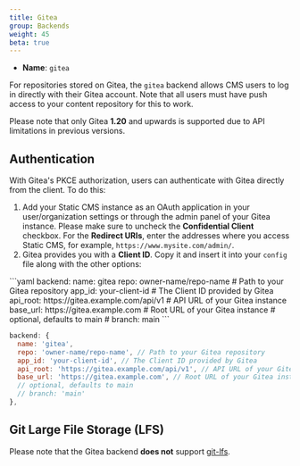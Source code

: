 ```yaml
---
title: Gitea
group: Backends
weight: 45
beta: true
---
```


- **Name**: `gitea`

For repositories stored on Gitea, the `gitea` backend allows CMS users to log in directly with their Gitea account. Note that all users must have push access to your content repository for this to work.

Please note that only Gitea **1.20** and upwards is supported due to API limitations in previous versions.

## Authentication

With Gitea's PKCE authorization, users can authenticate with Gitea directly from the client. To do this:

1. Add your Static CMS instance as an OAuth application in your user/organization settings or through the admin panel of your Gitea instance. Please make sure to uncheck the **Confidential Client** checkbox. For the **Redirect URIs**, enter the addresses where you access Static CMS, for example, `https://www.mysite.com/admin/`.
2. Gitea provides you with a **Client ID**. Copy it and insert it into your `config` file along with the other options:

<CodeTabs>
```yaml
backend:
  name: gitea
  repo: owner-name/repo-name # Path to your Gitea repository
  app_id: your-client-id # The Client ID provided by Gitea
  api_root: https://gitea.example.com/api/v1 # API URL of your Gitea instance
  base_url: https://gitea.example.com # Root URL of your Gitea instance
  # optional, defaults to main
  # branch: main
```

```js
backend: {
  name: 'gitea',
  repo: 'owner-name/repo-name', // Path to your Gitea repository
  app_id: 'your-client-id', // The Client ID provided by Gitea
  api_root: 'https://gitea.example.com/api/v1', // API URL of your Gitea instance
  base_url: 'https://gitea.example.com', // Root URL of your Gitea instance
  // optional, defaults to main
  // branch: 'main'
},
```

</CodeTabs>

## Git Large File Storage (LFS)

Please note that the Gitea backend **does not** support [git-lfs](https://git-lfs.github.com/).
